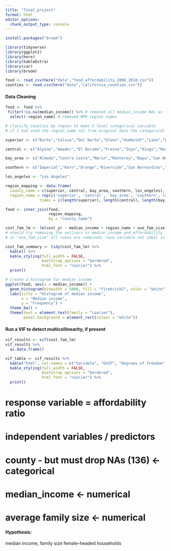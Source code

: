 ```yaml
---
title: "final_project"
format: html
editor_options: 
  chunk_output_type: console
---
```


```r
install.packages("broom")
```

```r
library(tidyverse)
library(ggplot2)
library(here)
library(kableExtra)
library(car)
library(broom)
```

```r
food <- read_csv(here("data","food_affordability_2006_2010.csv"))
counties <- read.csv(here("data","california_counties.csv"))
```


#### Data Cleaning 

```r
food <- food %>%
 filter(!is.na(median_income)) %>% # removed all median_income NAs as they are crucial for lm 
  select(-region_name) # removed MPO region names
```


```r
# classify counties by region to make 5 level categorical variable
# if I had used the region_name col from original data the categorical variable would have 15 levels, as opposed to 5 if I follow the MPO region designations (Metropolitan Planning Organization)

superior <- c("Butte","Colusa","Del Norte","Glenn","Humboldt","Lake","Lassen","Mendocino","Modoc","Nevada","Plumas","Shasta", "Sierra","Siskiyou","Tehama","Trinity")

central <- c("Alpine","Amador","El Dorado","Fresno","Inyo","Kings","Madera","Mariposa","Merced","Mono","Placer","Sacramento","San Joaquin","Stanislaus","Sutter","Yuba","Tulare","Tuolumne","Yolo", "Calaveras")

bay_area <- c("Almeda","Contra Costa","Marin","Monterey","Napa","San Benito","San Fracisco","San Mateo","Santa Clara","Santa Cruz","Solano","Sonoma")

southern <- c("Imperial","Kern","Orange","Riverside","San Bernardino","San Diego","San Luis Obispo","Santa Barbara","Ventura")

los_angeles <- "Los Angeles"

region_mapping <- data.frame(
  county_name = c(superior, central, bay_area, southern, los_angeles),
  region_name = rep(c('superior', 'central', 'bay_area', 'southern','los_angeles'), 
               times = c(length(superior), length(central), length(bay_area), length(southern),length(los_angeles))))

food <- inner_join(food,
                   region_mapping,
                   by = "county_name")
```

```r
cost_fam_lm <- lm(cost_yr ~ median_income + region_name + ave_fam_size + region_name * median_income, data = food)
# should try removing the outliers in median_income and affordability food ratio
# in "ave_fam_size" all races are combined, race variable not ideal in model

cost_fam_summary <- tidy(cost_fam_lm) %>%
  kable() %>%
  kable_styling(full_width = FALSE,
                bootstrap_options = "bordered",
                html_font = "courier") %>%
  print()
```

```r
# Create a histogram for median_income
ggplot(food, aes(x = median_income)) +
  geom_histogram(binwidth = 5000, fill = "firebrick2", color = "white") +
  labs(title = "Histogram of median income", 
       x = "Median income", 
       y = "Frequency") +
  theme_bw() +
  theme(text = element_text(family = "courier"),
        panel.background = element_rect(colour = "white"))
```

#### Run a VIF to detect multicollinearity, if present
```r
vif_results <- vif(cost_fam_lm) 
vif_results %>%
  as.data.frame()

vif_table <- vif_results %>%
  kable("html", col.names = c("Variable", "GVIF", "Degrees of freedom", "Adjusted GVIF")) %>%
  kable_styling(full_width = FALSE,
                bootstrap_options = "bordered",
                html_font = "courier") %>%
  print()
```

# response variable = affordability ratio
# independent variables / predictors
# county - but must drop NAs (136) <- categorical
# median_income <- numerical 
# average family size <- numerical 

#### Hypothesis:
median income, family size 
female-headed households



